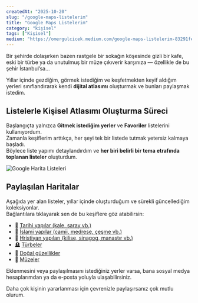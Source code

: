 ```yaml
---
createdAt: "2025-10-20"
slug: "/google-maps-listelerim"
title: "Google Maps Listelerim"
category: "kişisel"
tags: ["Kişisel"]
medium: "https://omergulcicek.medium.com/google-maps-listelerim-83291fedbc9d"
---
```


Bir şehirde dolaşırken bazen rastgele bir sokağın köşesinde gizli bir kafe, eski bir türbe ya da unutulmuş bir müze çıkıverir karşınıza — özellikle de bu şehir İstanbul’sa...

Yıllar içinde gezdiğim, görmek istediğim ve keşfetmekten keyif aldığım yerleri sınıflandırarak kendi **dijital atlasımı** oluşturmak ve bunları paylaşmak istedim. 

## Listelerle Kişisel Atlasımı Oluşturma Süreci

Başlangıçta yalnızca **Gitmek istediğim yerler** ve **Favoriler** listelerini kullanıyordum.  
Zamanla keşiflerim arttıkça, her şeyi tek bir listede tutmak yetersiz kalmaya başladı.  
Böylece liste yapımı detaylandırdım ve **her biri belirli bir tema etrafında toplanan listeler** oluşturdum.

![Google Harita Listeleri](/blog/2025-10-20/google-maps.png)

## Paylaşılan Haritalar

Aşağıda yer alan listeler, yıllar içinde oluşturduğum ve sürekli güncellediğim koleksiyonlar.  
Bağlantılara tıklayarak sen de bu keşiflere göz atabilirsin:

- 🏰 [Tarihi yapılar (kale, saray vb.)](https://maps.app.goo.gl/LNktWKznLEBMixKZ8)  
- 🕌 [İslami yapılar (camii, medrese, çeşme vb.)](https://maps.app.goo.gl/EbSVdprYYHZ6MB6s8)  
- 🕍 [Hristiyan yapıları (kilise, sinagog, manastır vb.)](https://maps.app.goo.gl/uuyZ2U9N5YjAoAmT8)  
- 🪦 [Türbeler](https://maps.app.goo.gl/eg9sZBxGt315ZYmS8)  
- 🌳 [Doğal güzellikler](https://maps.app.goo.gl/UnHypMqPe6SkGD4e7)  
- 🏺 [Müzeler](https://maps.app.goo.gl/u7mNQcZDsukfJRwf6)

Eklenmesini veya paylaşılmasını istediğiniz yerler varsa, bana sosyal medya hesaplarımdan ya da e-posta yoluyla ulaşabilirsiniz.

Daha çok kişinin yararlanması için çevrenizle paylaşırsanız çok mutlu olurum.
